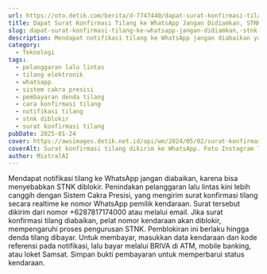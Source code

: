```yaml
---
url: https://oto.detik.com/berita/d-7747440/dapat-surat-konfirmasi-tilang-ke-whatsapp-jangan-didiamkan-stnk-bisa-diblokir
title: Dapat Surat Konfirmasi Tilang ke WhatsApp Jangan Didiamkan, STNK Bisa Diblokir
slug: dapat-surat-konfirmasi-tilang-ke-whatsapp-jangan-didiamkan,-stnk-bisa-diblokir
description: Mendapat notifikasi tilang ke WhatsApp jangan diabaikan ya! Kalau didiamkan, bisa-bisa STNK kamu diblokir.
category:
  - Teknologi
tags:
  - pelanggaran lalu lintas
  - tilang elektronik
  - whatsapp
  - sistem cakra presisi
  - pembayaran denda tilang
  - cara konfirmasi tilang
  - notifikasi tilang
  - stnk diblokir
  - surat konfirmasi tilang
pubDate: 2025-01-24
cover: https://awsimages.detik.net.id/api/wm/2024/05/02/surat-konfirmasi-tilang-dikirim-lewat-whatsapp_169.png?wid=54&w=650&v=1&t=jpeg
coverAlt: Surat konfirmasi tilang dikirim ke WhatsApp. Foto Instagram TMC Polda Metro
author: MixtralAI
---
```

Mendapat notifikasi tilang ke WhatsApp jangan diabaikan, karena bisa menyebabkan STNK diblokir. Penindakan pelanggaran lalu lintas kini lebih canggih dengan Sistem Cakra Presisi, yang mengirim surat konfirmasi tilang secara realtime ke nomor WhatsApp pemilik kendaraan. Surat tersebut dikirim dari nomor +6287817174000 atau melalui email. Jika surat konfirmasi tilang diabaikan, pelat nomor kendaraan akan diblokir, mempengaruhi proses pengurusan STNK. Pemblokiran ini berlaku hingga denda tilang dibayar. Untuk membayar, masukkan data kendaraan dan kode referensi pada notifikasi, lalu bayar melalui BRIVA di ATM, mobile banking, atau loket Samsat. Simpan bukti pembayaran untuk memperbarui status kendaraan.
